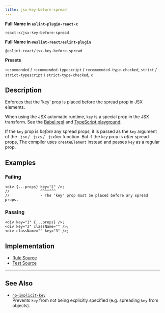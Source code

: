 ```yaml
---
title: jsx-key-before-spread
---
```


**Full Name in `eslint-plugin-react-x`**

```plain copy
react-x/jsx-key-before-spread
```

**Full Name in `@eslint-react/eslint-plugin`**

```plain copy
@eslint-react/jsx-key-before-spread
```

**Presets**

`recommended` / `recommended-typescript` / `recommended-type-checked`, `strict` / `strict-typescript` / `strict-type-checked`, `x`
## Description

Enforces that the 'key' prop is placed before the spread prop in JSX elements.

When using the JSX automatic runtime, `key` is a special prop in the JSX transform. See the [Babel repl](https://babeljs.io/repl#?browsers=last%202%20chrome%20versions\&build=\&builtIns=false\&corejs=3.21\&spec=false\&loose=false\&code_lz=DwEwlgbgBA1gpgTwLwCICMKoG8B0eAOATgPb4DOAvlAPQB8A3AFCiTZ45GmWyKoBMmOkxbR4yFAGZMAYwA2AQzJkAcvIC2cVIIbNw0OYpXrNKTGNRSaDIA\&forceAllTransforms=false\&modules=false\&shippedProposals=false\&evaluate=true\&fileSize=false\&timeTravel=false\&sourceType=module\&lineWrap=true\&presets=react\&prettier=false\&targets=\&version=7.27.0\&externalPlugins=\&assumptions=%7B%7D) and [TypeScript playground](https://www.typescriptlang.org/play/?target=99\&jsx=4#code/DwEwlgbgBA1gpgTwLwCICMKoG8B0eAOATgPb4DOAvlAPQB8A3ALABQok2eORplsiqAJkx0mrcNHjIUAZkwBjADYBDMmQBySgLZxUwhizbRFK9Vp0pMk1ABY99IA).

If the `key` prop is _before_ any spread props, it is passed as the `key` argument of the `_jsx` / `_jsxs` / `_jsxDev` function. But if the `key` prop is _after_ spread props, The compiler uses `createElement` instead and passes `key` as a regular prop.

## Examples

### Failing

```tsx
<div {...props} key="2" />;
//              ^^^^^^^
//              - The 'key' prop must be placed before any spread props.
```

### Passing

```tsx
<div key="1" {...props} />;
<div key="3" className="" />;
<div className="" key="3" />;
```

## Implementation

- [Rule Source](https://github.com/Rel1cx/eslint-react/tree/main/packages/plugins/eslint-plugin-react-x/src/rules/jsx-key-before-spread.ts)
- [Test Source](https://github.com/Rel1cx/eslint-react/tree/main/packages/plugins/eslint-plugin-react-x/src/rules/jsx-key-before-spread.spec.ts)

---

## See Also

- [`no-implicit-key`](./no-implicit-key)\
  Prevents `key` from not being explicitly specified (e.g. spreading `key` from objects).
